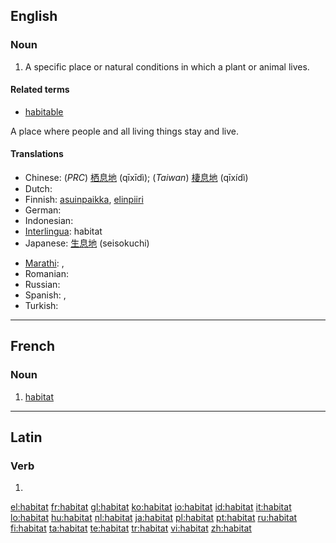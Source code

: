 {{also|habitât}}
==English==

===Noun===
{{en-noun}}

# {{biology}} A specific place or natural conditions in which a plant or animal lives.

====Related terms====
* [[habitable]]
A place where people and all living things stay and live.

====Translations====
{{trans-top|natural conditions in which a plant or animal lives}}
* Chinese: (''PRC'') [[栖息地]] (qīxīdì); (''Taiwan'') [[棲息地]]  (qīxídì)
* Dutch: {{t|nl|woonplaats|m|f}}
* Finnish: [[asuinpaikka]], [[elinpiiri]]
* German: {{t|de|Habitat|n}}
* Indonesian: {{t+|id|habitat|xs=Indonesian}}
* [[Interlingua]]: habitat
* Japanese: [[生息地]] (seisokuchi)
{{trans-mid}}
* [[Marathi]]: {{t|mr|अधिवास|sc=Deva|xs=Marathi}}, {{t|mr|प्राकृतिक वास|sc=Deva|xs=Marathi}}
* Romanian: {{t-|ro|habitat}}
* Russian: {{t|ru|среда обитания|f|tr=sredá obitánija|sc=Cyrl}}
* Spanish: {{t|es|habitación|f}},  {{t|es|habitat}}
* Turkish: {{t+|tr|habitat}}
{{trans-bottom}}

----

==French==

===Noun===
{{fr-noun|m}}

# [[habitat]]

----

==Latin==

===Verb===
{{la-verb-form|habitat}}

# {{conjugation of|[[habito#Latin|habitō]]||3|s|pres|act|ind}}

[[el:habitat]]
[[fr:habitat]]
[[gl:habitat]]
[[ko:habitat]]
[[io:habitat]]
[[id:habitat]]
[[it:habitat]]
[[lo:habitat]]
[[hu:habitat]]
[[nl:habitat]]
[[ja:habitat]]
[[pl:habitat]]
[[pt:habitat]]
[[ru:habitat]]
[[fi:habitat]]
[[ta:habitat]]
[[te:habitat]]
[[tr:habitat]]
[[vi:habitat]]
[[zh:habitat]]